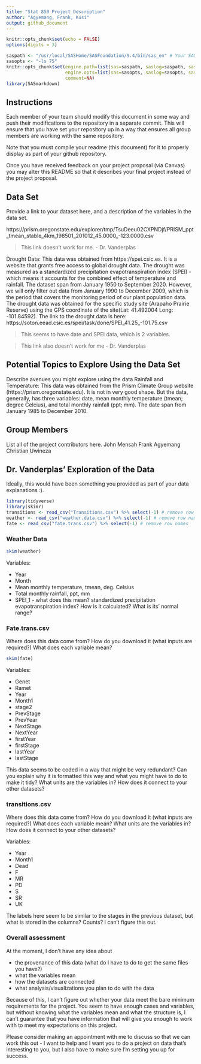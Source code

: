 ```yaml
---
title: "Stat 850 Project Description"
author: "Agyemang, Frank, Kusi"
output: github_document
---
```


```r
knitr::opts_chunk$set(echo = FALSE)
options(digits = 3)
```

```r

saspath <- "/usr/local/SASHome/SASFoundation/9.4/bin/sas_en" # Your SAS path goes here
sasopts <- "-ls 75"
knitr::opts_chunk$set(engine.path=list(sas=saspath, saslog=saspath, sashtml=saspath),
                      engine.opts=list(sas=sasopts, saslog=sasopts, sashtml=sasopts), 
                      comment=NA)
library(SASmarkdown)
```

## Instructions

Each member of your team should modify this document in some way and push their modifications to the repository in a separate commit. This will ensure that you have set your repository up in a way that ensures all group members are working with the same repository. 

Note that you must compile your readme (this document) for it to properly display as part of your github repository. 

Once you have received feedback on your project proposal (via Canvas) you may alter this README so that it describes your final project instead of the project proposal. 

## Data Set
Provide a link to your dataset here, and a description of the variables in the data set.

https://prism.oregonstate.edu/explorer/tmp/TsuDeeu02CXPNDjf/PRISM_ppt_tmean_stable_4km_198501_201012_45.0000_-123.0000.csv

> This link doesn't work for me. - Dr. Vanderplas

Drought Data: This data was obtained from https://spei.csic.es. It is a website that grants free access to global drought data. The drought was measured as a standardized precipitation evapotranspiration index (SPEI) - which means it accounts for the combined effect of temperature and rainfall. The dataset span from January 1950 to September 2020. However, we will only filter out data from January 1990 to December 2009, which is the period that covers the monitoring period of our plant population data. The drought data was obtained for the specific study site (Arapaho Prairie Reserve) using the GPS coordinate of the site(Lat: 41.492004    Long: -101.84592). The link to the drought data is here: https://soton.eead.csic.es/spei/task/done/SPEI_41.25_-101.75.csv

> This seems to have date and SPEI data, which is 2 variables. 

> This link also doesn't work for me - Dr. Vanderplas

## Potential Topics to Explore Using the Data Set
Describe avenues you might explore using the data
Rainfall and Temperature: This data was obtained from the Prism Climate Group website (https://prism.oregonstate.edu). It is not in very good shape. But the data, generally, has three variables: date, mean monthly temperature (tmean; degree Celcius), and total monthly rainfall (ppt; mm). The date span from January 1985 to December 2010.

## Group Members
List all of the project contributors here.
John Mensah
Frank Agyemang
Christian Uwineza


## Dr. Vanderplas' Exploration of the Data

Ideally, this would have been something you provided as part of your data explanations :).

```r
library(tidyverse)
library(skimr)
transitions <- read_csv("Transitions.csv") %>% select(-1) # remove row names
weather <- read_csv("weather.data.csv") %>% select(-1) # remove row names
fate <- read_csv("fate.trans.csv") %>% select(-1) # remove row names
```

### Weather Data
```r
skim(weather)
```

Variables: 

- Year
- Month
- Mean monthly temperature, tmean, deg. Celsius
- Total monthly rainfall, ppt, mm
- SPEI_1 - what does this mean? standardized precipitation evapotranspiration index? How is it calculated? What is its' normal range?

### Fate.trans.csv

Where does this data come from? How do you download it (what inputs are required?)
What does each variable mean?

```r
skim(fate)
```

Variables:

- Genet
- Ramet
- Year
- Month1
- stage2
- PrevStage
- PrevYear
- NextStage
- NextYear
- firstYear
- firstStage
- lastYear
- lastStage

This data seems to be coded in a way that might be very redundant? Can you explain why it is formatted this way and what you might have to do to make it tidy? What units are the variables in? How does it connect to your other datasets?

### transitions.csv


Where does this data come from? How do you download it (what inputs are required?)
What does each variable mean?  What units are the variables in? How does it connect to your other datasets?

Variables: 

- Year
- Month1
- Dead
- F
- MR
- PD
- S
- SR
- UK

The labels here seem to be similar to the stages in the previous dataset, but what is stored in the columns? Counts? I can't figure this out.

### Overall assessment

At the moment, I don't have any idea about

- the provenance of this data (what do I have to do to get the same files you have?)
- what the variables mean
- how the datasets are connected
- what analysis/visualizations you plan to do with the data

Because of this, I can't figure out whether your data meet the bare minimum requirements for the project. You seem to have enough cases and variables, but without knowing what the variables mean and what the structure is, I can't guarantee that you have information that will give you enough to work with to meet my expectations on this project. 

Please consider making an appointment with me to discuss so that we can work this out - I want to help  and I want you to do a project on data that's interesting to you, but I also have to make sure I'm setting you up for success. 
